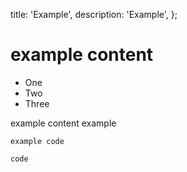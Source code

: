   title: 'Example',
  description: 'Example',
};

# example content

- One
- Two
- Three

example content example

```
example code
```

`code`

<StackBlitzEmbed
  repo='GyeongtaeGim/react-scroll-interaction-example'
  height='700px'
/>
